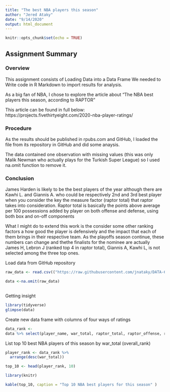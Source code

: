 ---
title: "The best NBA players this season"
author: "Jered Ataky"
date: "9/14/2020"
output: html_document
---

```{r setup, include=FALSE}
knitr::opts_chunk$set(echo = TRUE)
```

## Assignment Summary

### Overview
This assignment consists of Loading Data into a Data Frame
We needed to Write code in R Markdown to import results for analysis.

As a big fan of NBA, I chose to explore the article about
"The NBA best players this season, according to RAPTOR"

This article can be found in full below:
https://projects.fivethirtyeight.com/2020-nba-player-ratings/

### Procedure
As the results should be published in rpubs.com and GitHub, 
I loaded the file from its repository in GitHub and did some anaysis.

The data contained one observation with missing values 
(this was only Malik Newman who actually plays for the Turkish Super League)
so I used na.omit function to remove it.

### Conclusion
James Harden is likely to be the best players of the year although there are
Kawhi L. and Giannis A. who could be respectively 2nd and 3rd best player
when you consider the key the measure factor (raptor total) 
that raptor takes into consideration.
Raptor total is basically the points above average per 100 possessions 
added by player on both offense and defense, using both box and on-off 
components

What I might do to extend this work is the consider some other ranking factors
a how good the player is defensively and the impact that each of them brings 
in their respective team. As the playoffs season continue, these numbers can
change and thethe finalists for the nominee are actually James H, 
Lebron J (ranked top 4 in raptor total), 
Giannis A, Kawhi L, is not selected among the three top ones.




Load data from GitHub repository

```{r}
raw_data <- read.csv(("https://raw.githubusercontent.com/jnataky/DATA-607/master/Ranking_NBA_Players/latest_RAPTOR_by_player.csv"))

data <-na.omit(raw_data)
                  
```


Getting insight

```{r}

library(tidyverse)
glimpse(data)
```


Create new data frame with columns of four ways of ratings


```{r subset-data-frame-data-rank}

data_rank <- 
data %>% select(player_name, war_total, raptor_total, raptor_offense, raptor_defense )


```




List top 10 best NBA players of this season by war_total (overall_rank)

```{r arrange-data-rank}

player_rank <- data_rank %>%
  arrange(desc(war_total))

top_10 <- head(player_rank, 10)
```


```{r top-10-table}

library(knitr)

kable(top_10, caption = "Top 10 NBA best players for this season" )
```
